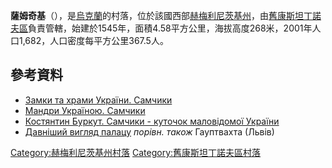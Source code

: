 {{coord|49|45|33|N|27|23|13|E|scale:100000|display=title}}

'''薩姆奇基'''（{{lang-uk|Самчики}}），是[[烏克蘭|烏克蘭]]的村落，位於該國西部[[赫梅利尼茨基州|赫梅利尼茨基州]]，由[[舊康斯坦丁諾夫區|舊康斯坦丁諾夫區]]負責管轄，始建於1545年，面積4.58平方公里，海拔高度268米，2001年人口1,682，人口密度每平方公里367.5人。

==參考資料==
* [http://www.castles.com.ua/samchiky.html Замки та храми України. Самчики] {{Wayback|url=http://www.castles.com.ua/samchiky.html |date=20170225094802 }}
* [http://tutbuv.com/?p=2595 Мандри Україною. Самчики] {{Wayback|url=http://tutbuv.com/?p=2595 |date=20160307070456 }}
* [https://web.archive.org/web/20170106112206/http://svitohlyad.org.ua/wp-content/uploads/J_svit/2013/4/2013-4-burkut.pdf Костянтин Буркут. Самчики - куточок маловідомої України]
* [http://school.xvatit.com/images/e/e8/18_51.jpg Давніший вигляд палацу] {{Wayback|url=http://school.xvatit.com/images/e/e8/18_51.jpg |date=20160304192102 }} ''порівн. також'' Гауптвахта (Львів)

{{DEFAULTSORT:Самчики}}
[[Category:赫梅利尼茨基州村落|Category:赫梅利尼茨基州村落]]
[[Category:舊康斯坦丁諾夫區村落|Category:舊康斯坦丁諾夫區村落]]


{{Khmelnytskyi-geo-stub}}